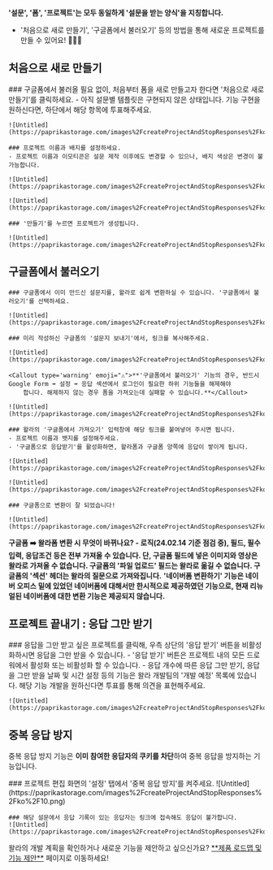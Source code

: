 
<Callout type='warning' emoji="⚠️">**'설문', '폼', '프로젝트'는 모두 동일하게 '설문을 받는 양식'을 지칭합니다.**</Callout>

- '처음으로 새로 만들기', '구글폼에서 불러오기' 등의 방법을 통해 새로운 프로젝트를 만들 수 있어요! 🙆🏻‍♀️

## 처음으로 새로 만들기

<Steps>
    ### 구글폼에서 불러올 필요 없이, 처음부터 폼을 새로 만들고자 한다면 '처음으로 새로 만들기'를 클릭하세요.
    - 아직 설문별 템플릿은 구현되지 않은 상태입니다. 기능 구현을 원하신다면, 하단에서 해당 항목에 투표해주세요.

    ![Untitled](https://paprikastorage.com/images%2FcreateProjectAndStopResponses%2Fko%2F0.png)

    ### 프로젝트 이름과 배지를 설정하세요.
    - 프로젝트 이름과 이모티콘은 설문 제작 이후에도 변경할 수 있으나, 배지 색상은 변경이 불가능합니다.

    ![Untitled](https://paprikastorage.com/images%2FcreateProjectAndStopResponses%2Fko%2F1.png)

    ![Untitled](https://paprikastorage.com/images%2FcreateProjectAndStopResponses%2Fko%2F2.png)

    ### '만들기'를 누르면 프로젝트가 생성됩니다.

    ![Untitled](https://paprikastorage.com/images%2FcreateProjectAndStopResponses%2Fko%2F3.png)

</Steps>

## 구글폼에서 불러오기

<Steps>

    ### 구글폼에서 이미 만드신 설문지를, 왈라로 쉽게 변환하실 수 있습니다. '구글폼에서 불러오기'를 선택하세요.

    ![Untitled](https://paprikastorage.com/images%2FcreateProjectAndStopResponses%2Fko%2F0.png)

    ### 미리 작성하신 구글폼의 '설문지 보내기'에서, 링크를 복사해주세요.

    ![Untitled](https://paprikastorage.com/images%2FcreateProjectAndStopResponses%2Fko%2F4.png)

    <Callout type='warning' emoji="⚠️">**'구글폼에서 불러오기' 기능의 경우, 반드시 Google Form ➡️ 설정 ➡️ 응답 섹션에서 로그인이 필요한 하위 기능들을 해제해야
        합니다. 해제하지 않는 경우 폼을 가져오는데 실패할 수 있습니다.**</Callout>

    ![Untitled](https://paprikastorage.com/images%2FcreateProjectAndStopResponses%2Fko%2F5.png)

    ### 왈라의 '구글폼에서 가져오기' 입력창에 해당 링크를 붙여넣어 주시면 됩니다.
    - 프로젝트 이름과 뱃지를 설정해주세요.
    - '구글폼으로 응답받기'를 활성화하면, 왈라폼과 구글폼 양쪽에 응답이 쌓이게 됩니다.

    ![Untitled](https://paprikastorage.com/images%2FcreateProjectAndStopResponses%2Fko%2F6.png)

    ![Untitled](https://paprikastorage.com/images%2FcreateProjectAndStopResponses%2Fko%2F7.png)

    ### 구글폼으로 변환이 잘 되었습니다!

    ![Untitled](https://paprikastorage.com/images%2FcreateProjectAndStopResponses%2Fko%2F8.png)

</Steps>

<Callout type='info' emoji="🔔">**구글폼 ➡️ 왈라폼 변환 시 무엇이 바뀌나요? - 로직(24.02.14 기준 점검 중), 필드, 필수입력, 응답조건 등은 전부 가져올 수 있습니다. 단,
    구글폼 필드에 넣은 이미지와 영상은 왈라로 가져올 수 없습니다. 구글폼의 '파일 업로드' 필드는 왈라로 옮길 수 없습니다. 구글폼의 '섹션' 헤더는 왈라의 질문으로 가져와집니다.**</Callout>
<Callout type='warning' emoji="⚠️">**'네이버폼 변환하기' 기능은 네이버 오피스 밑에 있었던 네이버폼에 대해서만 한시적으로 제공하였던 기능으로, 현재 리뉴얼된 네이버폼에 대한 변환 기능은
    제공되지 않습니다.**</Callout>

## 프로젝트 끝내기 : 응답 그만 받기

<Steps>
    ### 응답을 그만 받고 싶은 프로젝트를 클릭해, 우측 상단의 '응답 받기' 버튼을 비활성화하시면 응답을 그만 받을 수 있습니다.
    - '응답 받기' 버튼은 프로젝트 내의 모든 드로워에서 활성화 또는 비활성화 할 수 있습니다.
    - 응답 개수에 따른 응답 그만 받기, 응답을 그만 받을 날짜 및 시간 설정 등의 기능은 왈라 개발팀의 '개발 예정' 목록에 있습니다. 해당 기능 개발을 원하신다면 투표를 통해 의견을 표현해주세요.

    ![Untitled](https://paprikastorage.com/images%2FcreateProjectAndStopResponses%2Fko%2F9.png)

</Steps>

## 중복 응답 방지

<Callout type='info' emoji="🔔">중복 응답 방지 기능은 **이미 참여한 응답자의 쿠키를 차단**하여 중복 응답을 방지하는 기능입니다.</Callout>

<Steps>
    ### 프로젝트 편집 화면의 '설정' 탭에서 '중복 응답 방지'를 켜주세요.
    ![Untitled](https://paprikastorage.com/images%2FcreateProjectAndStopResponses%2Fko%2F10.png)

    ### 해당 설문에서 응답 기록이 있는 응답자는 링크에 접속해도 응답이 불가합니다.
    ![Untitled](https://paprikastorage.com/images%2FcreateProjectAndStopResponses%2Fko%2F11.png)
</Steps>

<Callout type='info' emoji="🔔">
    왈라의 개발 계획을 확인하거나 새로운 기능을 제안하고 싶으신가요? <a href='https://app.walla.my/signin?redirectUrl=/support/featureRequest'
                                            target="_blank" rel="noopener noreferrer"
                                            style={{textDecoration: 'underline'}}>**제품 로드맵 및 기능 제안**</a> 페이지로
    이동하세요!
</Callout>